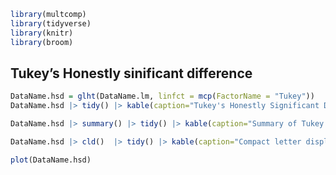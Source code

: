 
```r
library(multcomp)
library(tidyverse)
library(knitr)
library(broom)
```

## Tukey's Honestly sinificant difference

```r
DataName.hsd = glht(DataName.lm, linfct = mcp(FactorName = "Tukey"))
DataName.hsd |> tidy() |> kable(caption="Tukey's Honestly Significant Differences for the DataName data.)
```
```r
DataName.hsd |> summary() |> tidy() |> kable(caption="Summary of Tukey's Honestly Significant Differences for the DataName data.)
```

```r
DataName.hsd |> cld()  |> tidy() |> kable(caption="Compact letter display for Tukey's Honestly Significant Differences for the DataName data.)
```

```r
plot(DataName.hsd)
```
